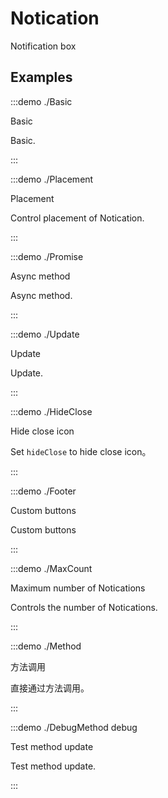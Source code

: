 # Notication

Notification box

## Examples

:::demo ./Basic

Basic

Basic.

:::

:::demo ./Placement

Placement

Control placement of Notication.

:::

:::demo ./Promise

Async method

Async method.

:::

:::demo ./Update

Update

Update.

:::

:::demo ./HideClose

Hide close icon

Set `hideClose` to hide close icon。

:::

:::demo ./Footer

Custom buttons

Custom buttons

:::

:::demo ./MaxCount

Maximum number of Notications

Controls the number of Notications.

:::

:::demo ./Method

方法调用

直接通过方法调用。

:::

:::demo ./DebugMethod debug

Test method update

Test method update.

:::
